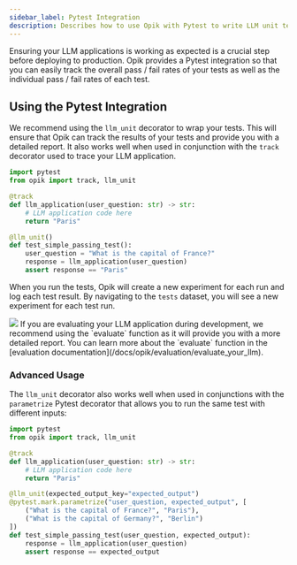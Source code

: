 ```yaml
---
sidebar_label: Pytest Integration
description: Describes how to use Opik with Pytest to write LLM unit tests
---
```


Ensuring your LLM applications is working as expected is a crucial step before deploying to production. Opik provides a Pytest integration so that you can easily track the overall pass / fail rates of your tests as well as the individual pass / fail rates of each test.

## Using the Pytest Integration

We recommend using the `llm_unit` decorator to wrap your tests. This will ensure that Opik can track the results of your tests and provide you with a detailed report. It also works well when used in conjunction with the `track` decorator used to trace your LLM application.

```python
import pytest
from opik import track, llm_unit

@track
def llm_application(user_question: str) -> str:
    # LLM application code here
    return "Paris"

@llm_unit()
def test_simple_passing_test():
    user_question = "What is the capital of France?"
    response = llm_application(user_question)
    assert response == "Paris"
```

When you run the tests, Opik will create a new experiment for each run and log each test result. By navigating to the `tests` dataset, you will see a new experiment for each test run.

<Frame>
  <img src="/static/img/testing/test_experiments.png" />
</Frame>

<Tip>
  If you are evaluating your LLM application during development, we recommend using the `evaluate` function as it will
  provide you with a more detailed report. You can learn more about the `evaluate` function in the [evaluation
  documentation](/docs/opik/evaluation/evaluate_your_llm).
</Tip>

### Advanced Usage

The `llm_unit` decorator also works well when used in conjunctions with the `parametrize` Pytest decorator that allows you to run the same test with different inputs:

```python
import pytest
from opik import track, llm_unit

@track
def llm_application(user_question: str) -> str:
    # LLM application code here
    return "Paris"

@llm_unit(expected_output_key="expected_output")
@pytest.mark.parametrize("user_question, expected_output", [
    ("What is the capital of France?", "Paris"),
    ("What is the capital of Germany?", "Berlin")
])
def test_simple_passing_test(user_question, expected_output):
    response = llm_application(user_question)
    assert response == expected_output
```
